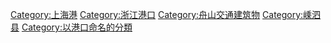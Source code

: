 {{Catmore}}

[[Category:上海港|Category:上海港]]
[[Category:浙江港口|Category:浙江港口]]
[[Category:舟山交通建筑物|Category:舟山交通建筑物]]
[[Category:嵊泗县|Category:嵊泗县]]
[[Category:以港口命名的分類|Category:以港口命名的分類]]